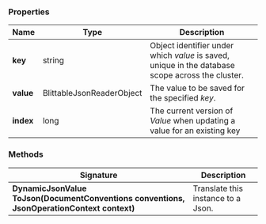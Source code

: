 
### Properties

| Name | Type | Description |
| ------------- | ------------- | ----- |
| **key** | string | Object identifier under which _value_ is saved, unique in the database scope across the cluster. |
| **value** | BlittableJsonReaderObject | The value to be saved for the specified _key_. |
| **index** | long | The current version of _Value_ when updating a value for an existing key |

### Methods

| Signature | Description |
| ---------- | ----------- |
| **DynamicJsonValue ToJson(DocumentConventions conventions, JsonOperationContext context)** | Translate this instance to a Json. |


